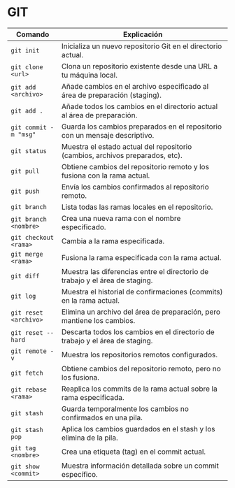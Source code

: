 # GIT

| Comando               | Explicación                                                                 |
|-----------------------|-----------------------------------------------------------------------------|
| `git init`            | Inicializa un nuevo repositorio Git en el directorio actual.               |
| `git clone <url>`     | Clona un repositorio existente desde una URL a tu máquina local.            |
| `git add <archivo>`   | Añade cambios en el archivo especificado al área de preparación (staging).  |
| `git add .`           | Añade todos los cambios en el directorio actual al área de preparación.     |
| `git commit -m "msg"` | Guarda los cambios preparados en el repositorio con un mensaje descriptivo. |
| `git status`          | Muestra el estado actual del repositorio (cambios, archivos preparados, etc).|
| `git pull`            | Obtiene cambios del repositorio remoto y los fusiona con la rama actual.    |
| `git push`            | Envía los cambios confirmados al repositorio remoto.                        |
| `git branch`          | Lista todas las ramas locales en el repositorio.                            |
| `git branch <nombre>` | Crea una nueva rama con el nombre especificado.                             |
| `git checkout <rama>` | Cambia a la rama especificada.                                              |
| `git merge <rama>`    | Fusiona la rama especificada con la rama actual.                            |
| `git diff`            | Muestra las diferencias entre el directorio de trabajo y el área de staging.|
| `git log`             | Muestra el historial de confirmaciones (commits) en la rama actual.         |
| `git reset <archivo>` | Elimina un archivo del área de preparación, pero mantiene los cambios.      |
| `git reset --hard`    | Descarta todos los cambios en el directorio de trabajo y el área de staging.|
| `git remote -v`       | Muestra los repositorios remotos configurados.                              |
| `git fetch`           | Obtiene cambios del repositorio remoto, pero no los fusiona.                |
| `git rebase <rama>`   | Reaplica los commits de la rama actual sobre la rama especificada.          |
| `git stash`           | Guarda temporalmente los cambios no confirmados en una pila.                |
| `git stash pop`       | Aplica los cambios guardados en el stash y los elimina de la pila.          |
| `git tag <nombre>`    | Crea una etiqueta (tag) en el commit actual.                                |
| `git show <commit>`   | Muestra información detallada sobre un commit específico.                   |